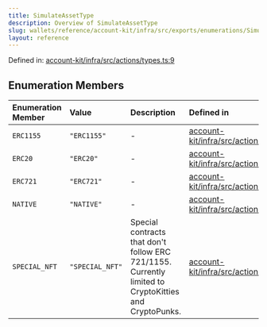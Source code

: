 ```yaml
---
title: SimulateAssetType
description: Overview of SimulateAssetType
slug: wallets/reference/account-kit/infra/src/exports/enumerations/SimulateAssetType
layout: reference
---
```


Defined in: [account-kit/infra/src/actions/types.ts:9](https://github.com/alchemyplatform/aa-sdk/blob/49e74eee8606f480b200b4612d00d950da8a8742/account-kit/infra/src/actions/types.ts#L9)

## Enumeration Members

| Enumeration Member                   | Value           | Description                                                                                           | Defined in                                                                                                                                                                      |
| :----------------------------------- | :-------------- | :---------------------------------------------------------------------------------------------------- | :------------------------------------------------------------------------------------------------------------------------------------------------------------------------------ |
| <a id="erc1155" /> `ERC1155`         | `"ERC1155"`     | -                                                                                                     | [account-kit/infra/src/actions/types.ts:13](https://github.com/alchemyplatform/aa-sdk/blob/49e74eee8606f480b200b4612d00d950da8a8742/account-kit/infra/src/actions/types.ts#L13) |
| <a id="erc20" /> `ERC20`             | `"ERC20"`       | -                                                                                                     | [account-kit/infra/src/actions/types.ts:11](https://github.com/alchemyplatform/aa-sdk/blob/49e74eee8606f480b200b4612d00d950da8a8742/account-kit/infra/src/actions/types.ts#L11) |
| <a id="erc721" /> `ERC721`           | `"ERC721"`      | -                                                                                                     | [account-kit/infra/src/actions/types.ts:12](https://github.com/alchemyplatform/aa-sdk/blob/49e74eee8606f480b200b4612d00d950da8a8742/account-kit/infra/src/actions/types.ts#L12) |
| <a id="native" /> `NATIVE`           | `"NATIVE"`      | -                                                                                                     | [account-kit/infra/src/actions/types.ts:10](https://github.com/alchemyplatform/aa-sdk/blob/49e74eee8606f480b200b4612d00d950da8a8742/account-kit/infra/src/actions/types.ts#L10) |
| <a id="special_nft" /> `SPECIAL_NFT` | `"SPECIAL_NFT"` | Special contracts that don't follow ERC 721/1155. Currently limited to CryptoKitties and CryptoPunks. | [account-kit/infra/src/actions/types.ts:18](https://github.com/alchemyplatform/aa-sdk/blob/49e74eee8606f480b200b4612d00d950da8a8742/account-kit/infra/src/actions/types.ts#L18) |
